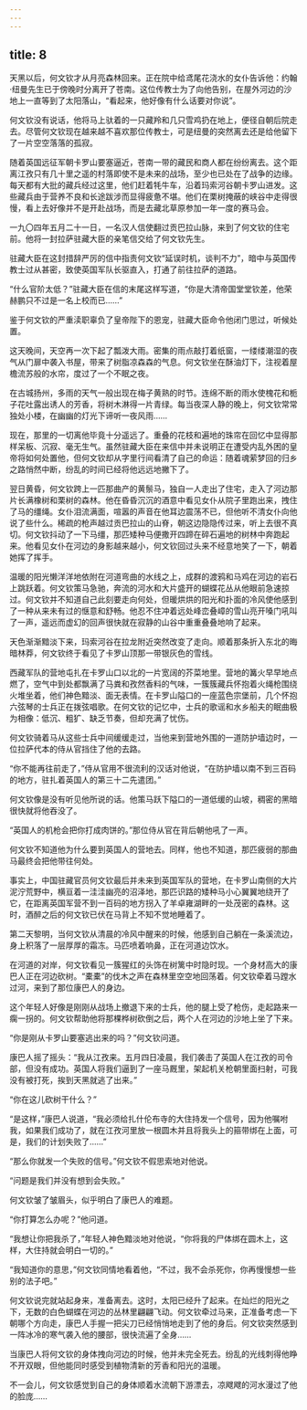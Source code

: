 ```yaml
---
---
---
```

title: 8
---




天黑以后，何文钦才从月亮森林回来。正在院中给鸢尾花浇水的女仆告诉他：约翰·纽曼先生已于傍晚时分离开了苍南。这位传教士为了向他告别，在屋外河边的沙地上一直等到了太阳落山，“看起来，他好像有什么话要对你说”。

何文钦没有说话，他将马上驮着的一只藏羚和几只雪鸡扔在地上，便径自朝后院走去。尽管何文钦现在越来越不喜欢那位传教士，可是纽曼的突然离去还是给他留下了一片空空落落的孤寂。

随着英国远征军朝卡罗山要塞逼近，苍南一带的藏民和商人都在纷纷离去。这个距离江孜只有几十里之遥的村落即使不是未来的战场，至少也已处在了战争的边缘。每天都有大批的藏兵经过这里，他们赶着牦牛车，沿着玛索河谷朝卡罗山进发。这些藏兵由于营养不良和长途跋涉而显得疲惫不堪。他们在栗树掩蔽的峡谷中走得很慢，看上去好像并不是开赴战场，而是去藏北草原参加一年一度的赛马会。

一九〇四年五月二十一日，一名汉人信使翻过贡巴拉山脉，来到了何文钦的住宅前。他将一封拉萨驻藏大臣的亲笔信交给了何文钦先生。

驻藏大臣在这封措辞严厉的信中指责何文钦“延误时机，谈判不力”，暗中与英国传教士过从甚密，致使英国军队长驱直入，打通了前往拉萨的道路。

“什么官阶太低？”驻藏大臣在信的末尾这样写道，“你是大清帝国堂堂钦差，他荣赫鹏只不过是一名上校而已……”

鉴于何文钦的严重渎职辜负了皇帝陛下的恩宠，驻藏大臣命令他闭门思过，听候处置。

这天晚间，天空再一次下起了瓢泼大雨。密集的雨点敲打着纸窗，一缕缕潮湿的夜气从门扉中袭入书屋，带来了树脂凉森森的气息。何文钦坐在酥油灯下，注视着屋檐流苏般的水帘，度过了一个不眠之夜。

在古城扬州，多雨的天气一般出现在梅子黄熟的时节。连绵不断的雨水使槐花和栀子花吐露出诱人的芳香，将树木淋得一片青绿。每当夜深人静的晚上，何文钦常常独处小楼，在幽幽的灯光下谛听一夜风雨……

现在，那里的一切离他毕竟十分遥远了。重叠的花枝和遍地的珠帘在回忆中显得那样呆板、沉寂、毫无生气。虽然驻藏大臣在来信中并未说明正在遭受内乱外困的皇帝将如何处置他，但何文钦却从字里行间看清了自己的命运：随着魂萦梦回的归乡之路悄然中断，纷乱的时间已经将他远远地撇下了。

翌日黄昏，何文钦跨上一匹那曲产的黄鬃马，独自一人走出了住宅，走入了河边那片长满橡树和栗树的森林。他在昏昏沉沉的酒意中看见女仆从院子里跑出来，拽住了马的缰绳。女仆泪流满面，喧嚣的声音在他耳边震荡不已，但他听不清女仆向他说了些什么。稀疏的枪声越过贡巴拉山的山脊，朝这边隐隐传过来，听上去很不真切。何文钦抖动了一下马缰，那匹矮种马便撒开四蹄在碎石遍地的树林中奔跑起来。他看见女仆在河边的身影越来越小，何文钦回过头来不经意地笑了一下，朝着她挥了挥手。

温暖的阳光懒洋洋地依附在河道弯曲的水线之上，成群的渡鸦和马鸡在河边的岩石上跳跃着。何文钦策马急驰，奔流的河水和大片盛开的蝴蝶花丛从他眼前急速掠过。何文钦并不知道自己此刻要走向何处，但暖烘烘的阳光和扑面的冷风使他感到了一种从来未有过的惬意和舒畅。他忍不住冲着远处峰峦叠嶂的雪山亮开嗓门吼叫了一声，遥远而虚幻的回声很快就在寂静的山谷中重重叠叠地响了起来。

天色渐渐黯淡下来，玛索河谷在拉龙附近突然改变了走向。顺着那条折入东北的晦暗林莽，何文钦终于看见了卡罗山顶那一带银灰色的雪线。

西藏军队的营地屯扎在卡罗山口以北的一片宽阔的芥菜地里。营地的篝火早早地点燃了，空气中到处都飘满了马粪和孜然香料的气味，一簇簇藏兵怀抱着火绳枪围绕火堆坐着，他们神色黯淡、面无表情。在卡罗山隘口的一座蓝色宗堡前，几个怀抱六弦琴的士兵正在拨弦唱歌。在何文钦的记忆中，士兵的歌谣和水乡船夫的眠曲极为相像：低沉、粗犷、缺乏节奏，但却充满了忧伤。

何文钦骑着马从这些士兵中间缓缓走过，当他来到营地外围的一道防护墙边时，一位拉萨代本的侍从官挡住了他的去路。

“你不能再往前走了，”侍从官用不很流利的汉话对他说，“在防护墙以南不到三百码的地方，驻扎着英国人的第三十二先遣团。”

何文钦像是没有听见他所说的话。他策马跃下隘口的一道低缓的山坡，稠密的黑暗很快就将他吞没了。

“英国人的机枪会把你打成肉饼的。”那位侍从官在背后朝他吼了一声。

何文钦不知道他为什么要到英国人的营地去。同样，他也不知道，那匹疲弱的那曲马最终会把他带往何处。

事实上，中国驻藏官员何文钦最后并未来到英国军队的营地，在卡罗山南侧的大片泥泞荒野中，横亘着一洼洼幽亮的沼泽地，那匹识路的矮种马小心翼翼地绕开了它，在距离英国军营不到一百码的地方拐入了羊卓雍湖畔的一处茂密的森林。这时，酒醉之后的何文钦已伏在马背上不知不觉地睡着了。

第二天黎明，当何文钦从清晨的冷风中醒来的时候，他感到自己躺在一条溪流边，身上积落了一层厚厚的霜冻。马匹喷着响鼻，正在河道边饮水。

在河道的对岸，何文钦看见一簇猩红的头饰在树篱中时隐时现。一个身材高大的康巴人正在河边砍树。“橐橐”的伐木之声在森林里空空地回荡着。何文钦牵着马蹚水过河，来到了那位康巴人的身边。

这个年轻人好像是刚刚从战场上撤退下来的士兵，他的腿上受了枪伤，走起路来一瘸一拐的。何文钦帮助他将那棵桦树砍倒之后，两个人在河边的沙地上坐了下来。

“你是刚从卡罗山要塞逃出来的吗？”何文钦问道。

康巴人摇了摇头：“我从江孜来。五月四日凌晨，我们袭击了英国人在江孜的司令部，但没有成功。英国人将我们逼到了一座马厩里，架起机关枪朝里面扫射，可我没有被打死，挨到天黑就逃了出来。”

“你在这儿砍树干什么？”

“是这样，”康巴人说道，“我必须给扎什伦布寺的大住持发一个信号，因为他嘱咐我，如果我们成功了，就在江孜河里放一根圆木并且将我头上的箍带绑在上面，可是，我们的计划失败了……”

“那么你就发一个失败的信号。”何文钦不假思索地对他说。

“问题是我们并没有想到会失败。”

何文钦皱了皱眉头，似乎明白了康巴人的难题。

“你打算怎么办呢？”他问道。

“我想让你把我杀了，”年轻人神色黯淡地对他说，“你将我的尸体绑在圆木上，这样，大住持就会明白一切的。”

“我知道你的意思，”何文钦同情地看着他，“不过，我不会杀死你，你再慢慢想一些别的法子吧。”

何文钦说完就站起身来，准备离去。这时，太阳已经升了起来。在灿烂的阳光之下，无数的白色蝴蝶在河边的丛林里翩翩飞动。何文钦牵过马来，正准备考虑一下朝哪个方向走，康巴人手握一把尖刀已经悄悄地走到了他的身后。何文钦突然感到一阵冰冷的寒气袭入他的腰部，很快流遍了全身……

当康巴人将何文钦的身体拽向河边的时候，他并未完全死去。纷乱的光线刺得他睁不开双眼，但他能同时感受到植物清新的芳香和阳光的温暖。

不一会儿，何文钦感觉到自己的身体顺着水流朝下游漂去，凉飕飕的河水漫过了他的脸庞……